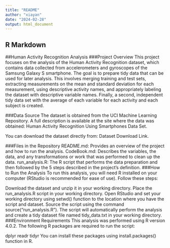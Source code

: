 ```yaml
---
title: "README"
author: "xiayan"
date: "2024-02-28"
output: html_document
---
```


## R Markdown

##Human Activity Recognition Analysis
###Project Overview
This project focuses on the analysis of the Human Activity Recognition dataset, which contains data collected from accelerometers and gyroscopes of the Samsung Galaxy S smartphone. The goal is to prepare tidy data that can be used for later analysis. This involves merging training and test sets, extracting measurements on the mean and standard deviation for each measurement, using descriptive activity names, and appropriately labeling the dataset with descriptive variable names. Finally, a second, independent tidy data set with the average of each variable for each activity and each subject is created.

###Data Source
The dataset is obtained from the UCI Machine Learning Repository. A full description is available at the site where the data was obtained: Human Activity Recognition Using Smartphones Data Set.

You can download the dataset directly from: Dataset Download Link.

###Files in the Repository
README.md: Provides an overview of the project and how to run the analysis.
CodeBook.md: Describes the variables, the data, and any transformations or work that was performed to clean up the data.
run_analysis.R: The R script that performs the data preparation and then followed by the 5 steps described in the project's definition.
###How to Run the Analysis
To run this analysis, you will need R installed on your computer (RStudio is recommended for ease of use). Follow these steps:

Download the dataset and unzip it in your working directory.
Place the run_analysis.R script in your working directory.
Open RStudio and set your working directory using setwd() function to the location where you have the script and dataset.
Source the script using the command source("run_analysis.R").
The script will automatically perform the analysis and create a tidy dataset file named tidy_data.txt in your working directory.
###Environment Requirements
This analysis was performed using R version 4.0.2. The following R packages are required to run the script:

dplyr
readr
tidyr
You can install these packages using install.packages() function in R.
